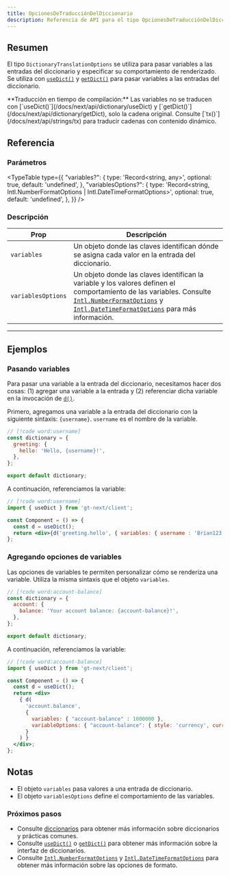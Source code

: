 ```yaml
---
title: OpcionesDeTraducciónDelDiccionario
description: Referencia de API para el tipo OpcionesDeTraducciónDelDiccionario
---
```


## Resumen

El tipo `DictionaryTranslationOptions` se utiliza para pasar variables a las entradas del diccionario y especificar su comportamiento de renderizado.
Se utiliza con [`useDict()`](/docs/next/api/dictionary/useDict) y [`getDict()`](/docs/next/api/dictionary/getDict) para pasar variables a las entradas del diccionario.

<Callout>
**Traducción en tiempo de compilación:**
Las variables no se traducen con [`useDict()`](/docs/next/api/dictionary/useDict) y [`getDict()`](/docs/next/api/dictionary/getDict), solo la cadena original.
Consulte [`tx()`](/docs/next/api/strings/tx) para traducir cadenas con contenido dinámico.
</Callout>


## Referencia


### Parámetros

<TypeTable
  type={{
    "variables?": {
        type: 'Record<string, any>',
        optional: true,
        default: 'undefined',
    },
    "variablesOptions?": {
        type: 'Record<string, Intl.NumberFormatOptions | Intl.DateTimeFormatOptions>',
        optional: true,
        default: 'undefined',
    },
  }}
/>

### Descripción

| Prop | Descripción |
| ---- | ----------- |
| `variables` | Un objeto donde las claves identifican dónde se asigna cada valor en la entrada del diccionario.|
| `variablesOptions` | Un objeto donde las claves identifican la variable y los valores definen el comportamiento de las variables. Consulte [`Intl.NumberFormatOptions`](https://developer.mozilla.org/en-US/docs/Web/JavaScript/Reference/Global_Objects/Intl/NumberFormat) y [`Intl.DateTimeFormatOptions`](https://developer.mozilla.org/en-US/docs/Web/JavaScript/Reference/Global_Objects/Intl/DateTimeFormat) para más información. |


---

## Ejemplos

### Pasando variables

Para pasar una variable a la entrada del diccionario, necesitamos hacer dos cosas: (1) agregar una variable a la entrada y (2) referenciar dicha variable en la invocación de [`d()`](/docs/next/api/dictionary/useGT).

Primero, agregamos una variable a la entrada del diccionario con la siguiente sintaxis: `{username}`.
`username` es el nombre de la variable.
```jsx title="dictionary.ts"
// [!code word:username]
const dictionary = {
  greeting: {
    hello: 'Hello, {username}!',
  },
};

export default dictionary;
```

A continuación, referenciamos la variable:
```jsx title="Component.tsx"
// [!code word:username]
import { useDict } from 'gt-next/client';

const Component = () => {
  const d = useDict();
  return <div>{d('greeting.hello', { variables: { username : 'Brian123' } })}</div>;
};
```

### Agregando opciones de variables

Las opciones de variables te permiten personalizar cómo se renderiza una variable.
Utiliza la misma sintaxis que el objeto `variables`.

```jsx title="dictionary.ts"
// [!code word:account-balance]
const dictionary = {
  account: {
    balance: 'Your account balance: {account-balance}!',
  },
};

export default dictionary;
```

A continuación, referenciamos la variable:
```jsx title="Component.tsx"
// [!code word:account-balance]
import { useDict } from 'gt-next/client';

const Component = () => {
  const d = useDict();
  return <div>
    { d(
      'account.balance',
      {
        variables: { "account-balance" : 1000000 },
        variableOptions: { "account-balance": { style: 'currency', currency: 'USD' } }
      }
    ) }
  </div>;
};
```

## Notas
 * El objeto `variables` pasa valores a una entrada de diccionario.
 * El objeto `variablesOptions` define el comportamiento de las variables.

### Próximos pasos
 * Consulte [diccionarios](/docs/next/reference/dictionary) para obtener más información sobre diccionarios y prácticas comunes.
 * Consulte [`useDict()`](/docs/next/api/dictionary/useDict) o [`getDict()`](/docs/next/api/dictionary/getDict) para obtener más información sobre la interfaz de diccionarios.
 * Consulte [`Intl.NumberFormatOptions`](https://developer.mozilla.org/en-US/docs/Web/JavaScript/Reference/Global_Objects/Intl/NumberFormat) y [`Intl.DateTimeFormatOptions`](https://developer.mozilla.org/en-US/docs/Web/JavaScript/Reference/Global_Objects/Intl/DateTimeFormat) para obtener más información sobre las opciones de formato.
